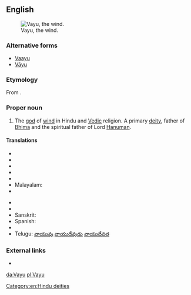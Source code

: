 ==English==
[[Image:Vayu.jpg|thumb|Vayu, the wind.]]

===Alternative forms===
* [[Vaayu]]
* [[Vāyu]]

===Etymology===
From {{etyl|sa|en}} {{term|sc=Deva|वायु|tr=Vāyú|lang=sa}}.

===Proper noun===
{{en-proper noun}}

# {{Hinduism}} The [[god]] of [[wind]] in Hindu and [[Vedic]] religion. A primary [[deity]], father of [[Bhima]] and the spiritual father of Lord [[Hanuman]].

====Translations====
{{trans-top|Vayu}}
* {{trreq|as}}
* {{trreq|bn}}
* {{trreq|gu}}
* {{trreq|hi}}
* {{trreq|kn}}
* Malayalam: {{t+|ml|വായു|sc=Mlym}}
* {{trreq|mr}}
{{trans-mid}}
* {{trreq|or}}
* {{trreq|pa}}
* Sanskrit: {{t-|sa|वायु|tr=Vāyú}}
* Spanish: {{t-|es|Vāyu}}
* {{trreq|ta}}
* Telugu: [[వాయువు]] [[వాయుదేవుడు]] [[వాయుదేవత]]
{{trans-bottom}}

===External links===
* {{pedialite}}

[[Category:en:Hindu deities]]

[[da:Vayu]]
[[pl:Vayu]]